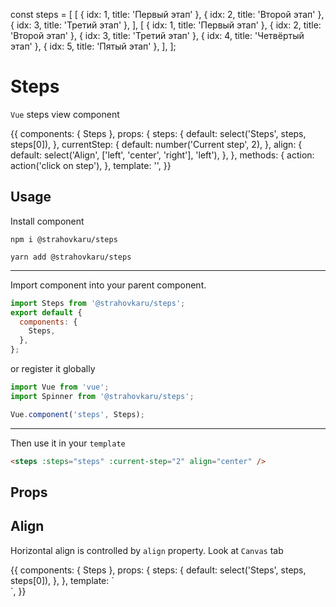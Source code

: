 const steps = [
  [
    { idx: 1, title: 'Первый этап' },
    { idx: 2, title: 'Второй этап' },
    { idx: 3, title: 'Третий этап' },
  ],
  [
    { idx: 1, title: 'Первый этап' },
    { idx: 2, title: 'Второй этап' },
    { idx: 3, title: 'Третий этап' },
    { idx: 4, title: 'Четвёртый этап' },
    { idx: 5, title: 'Пятый этап' },
  ],
];

<Meta title="Steps" component={Steps} decorators={[withKnobs]} />

# Steps

`Vue` steps view component

<Preview>
  <Story name="interactive">
    {{
      components: { Steps },
      props: {
        steps: {
          default: select('Steps', steps, steps[0]),
        },
        currentStep: {
          default: number('Current step', 2),
        },
        align: {
          default: select('Align', ['left', 'center', 'right'], 'left'),
        },
      },
      methods: {
        action: action('click on step'),
      },
      template:
        '<steps :steps="steps" :current-step="currentStep" :align="align" @click="action" />',
    }}
  </Story>
</Preview>

## Usage

Install component

```
npm i @strahovkaru/steps

yarn add @strahovkaru/steps
```

---

Import component into your parent component.

```js
import Steps from '@strahovkaru/steps';
export default {
  components: {
    Steps,
  },
};
```

or register it globally

```js
import Vue from 'vue';
import Spinner from '@strahovkaru/steps';

Vue.component('steps', Steps);
```

---

Then use it in your `template`

```html
<steps :steps="steps" :current-step="2" align="center" />
```

## Props

<Props of={Steps}></Props>

## Align

Horizontal align is controlled by `align` property. Look at `Canvas` tab

<Preview>
  <Story name="aligns">
    {{
      components: { Steps },
      props: {
        steps: {
          default: select('Steps', steps, steps[0]),
        },
      },
      template: `
      <div>
        <steps :steps="steps" :current-step="1" align="left"/>
        <steps :steps="steps" :current-step="2" align="center"/>
        <steps :steps="steps" :current-step="3" align="right"/>
      </div>`,
    }}
  </Story>
</Preview>
